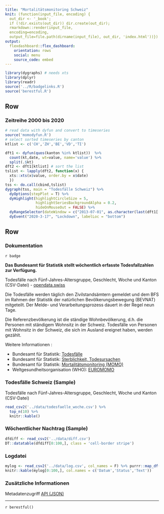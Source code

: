 ```yaml
---
title: "Mortalitätsmonitoring Schweiz"
knit: (function(input_file, encoding) {
  out_dir <- '_book';
  if (!dir.exists(out_dir)) dir.create(out_dir);
  rmarkdown::render(input_file,
  encoding=encoding,
  output_file=file.path(dirname(input_file), out_dir, 'index.html'))})
output: 
  flexdashboard::flex_dashboard:
    orientation: rows
    social: menu
    source_code: embed
---
```


```r
library(dygraphs) # needs xts
library(dplyr)
library(readr)
source('../R/badgelinks.R')
source('berestful.R')

```

Row
---------------------------------------------------

### Zeitreihe 2000 bis 2020

```r
# read data with dyfun and convert to timeseries
source('momodyfun.R')
# select sorted timeseries by canton
ktlist <- c('CH','ZH','BE','VD','TI')

dft1 <- dyfun(quos(kanton %in% ktlist))  %>%
  count(kt,date, wt=value, name='value') %>%
  split(.$kt)
dft2 <- dft1[ktlist] # sort the list
tslist <- lapply(dft2, function(x) {
  xts::xts(x$value, order.by = x$date)
  })
tss <- do.call(cbind,tslist)
dygraph(tss, main = "Todesfälle Schweiz") %>% 
  dyOptions(stepPlot = T) %>%
  dyHighlight(highlightCircleSize = 5, 
              highlightSeriesBackgroundAlpha = 0.2,
              hideOnMouseOut = FALSE) %>% 
  dyRangeSelector(dateWindow = c("2013-07-01", as.character(last(dft1[[1]]$date)))) %>%
  dyEvent("2020-3-17", "Lockdown", labelLoc = "bottom")
```


Row {.tabset .tabset-fade}
---------------------------------------------------

### Dokumentation

`r badge`

**Das Bundesamt für Statistik stellt wöchentlich erfasste Todesfallzahlen zur Verfügung.**

Todesfälle nach Fünf-Jahres-Altersgruppe, Geschlecht, Woche und Kanton (CSV-Datei) - [opendata.swiss](https://opendata.swiss/de/dataset?q=%22Todesfälle+nach+Fünf-Jahres-Altersgruppe%22+Kanton)

Die Todesfälle werden täglich den Zivilstandsämtern gemeldet und dem BFS im Rahmen der Statistik der natürlichen Bevölkerungsbewegung (BEVNAT) mitgeteilt. Der Melde- und Verarbeitungsprozess dauert in der Regel neun Tage.

Die Referenzbevölkerung ist die ständige Wohnbevölkerung, d.h. die Personen mit ständigem Wohnsitz in der Schweiz. Todesfälle von Personen mit Wohnsitz in der Schweiz, die sich im Ausland ereignet haben, werden gezählt.

Weitere Informationen :

- Bundesamt für Statistik:  [Todesfälle](https://www.bfs.admin.ch/bfs/de/home/statistiken/bevoelkerung/geburten-todesfaelle/todesfaelle.html)
- Bundesamt für Statistik: [Sterblichkeit, Todesursachen](https://www.bfs.admin.ch/bfs/de/home/statistiken/gesundheit/gesundheitszustand/sterblichkeit-todesursachen.html)
- Bundesamt für Statistik: [Mortalitätsmonitoring (MOMO)](https://www.experimental.bfs.admin.ch/expstat/de/home/innovative-methoden/momo.html)
- Weltgesundheitsorganisation (WHO): [EUROMOMO](https://www.euromomo.eu/graphs-and-maps/)


### Todesfälle Schweiz (Sample)

Todesfälle nach Fünf-Jahres-Altersgruppe, Geschlecht, Woche und Kanton (CSV-Datei)

```r
read_csv2('../data/todesfaelle_woche.csv') %>%
  top_n(10) %>%
  knitr::kable()
```

### Wöchentlicher Nachtrag (Sample)

```r
dfdiff <- read_csv2('../data/diff.csv')
DT::datatable(dfdiff[0:100,], class = 'cell-border stripe')
```

### Logdatei

```r
mylog <- read_csv2('../data/log.csv', col_names = F) %>% purrr::map_df(rev)
knitr::kable(mylog[0:100,], col.names = c('Datum','Status','Text'))
```

### Zusätzliche Informationen

Metadatenzugriff [API (JSON)](https://norman-ds.github.io/momo/json.json) 

***

`r berestful()`

